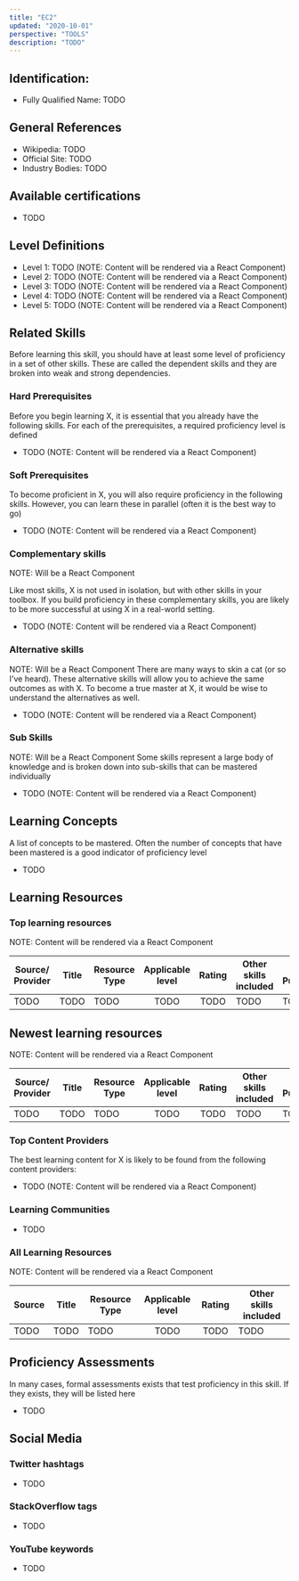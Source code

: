 ```yaml
---
title: "EC2"
updated: "2020-10-01"
perspective: "TOOLS"
description: "TODO"
---
```

## Identification:
- Fully Qualified Name: TODO

## General References
- Wikipedia: TODO
- Official Site: TODO
- Industry Bodies: TODO

## Available certifications
 - TODO

## Level Definitions

- Level 1: TODO (NOTE: Content will be rendered via a React Component)
- Level 2: TODO (NOTE: Content will be rendered via a React Component)
- Level 3: TODO (NOTE: Content will be rendered via a React Component)
- Level 4: TODO (NOTE: Content will be rendered via a React Component)
- Level 5: TODO (NOTE: Content will be rendered via a React Component)

## Related Skills
Before learning this skill, you should have at least some level of proficiency in a set of other skills. These are called the 
dependent skills and they are broken into weak and strong dependencies.

### Hard Prerequisites
Before you begin learning X, it is essential that you already have the following skills. For each of the prerequisites, a required proficiency level is defined

 - TODO (NOTE: Content will be rendered via a React Component)

### Soft Prerequisites
To become proficient in X, you will also require proficiency in the following skills. However, you can learn these in parallel (often it is the best way to go)

 - TODO (NOTE: Content will be rendered via a React Component)

### Complementary skills
NOTE: Will be a React Component

Like most skills, X is not used in isolation, but with other skills in your toolbox. If you build proficiency in these complementary skills, you are likely to be more successful at using X in a real-world setting.

 - TODO (NOTE: Content will be rendered via a React Component)

### Alternative skills
NOTE: Will be a React Component
There are many ways to skin a cat (or so I've heard). These alternative skills will allow you to achieve the same outcomes as with X. To become a true master at X, it would be wise to understand the alternatives as well.

 - TODO (NOTE: Content will be rendered via a React Component)

### Sub Skills
NOTE: Will be a React Component
Some skills represent a large body of knowledge and is broken down into sub-skills that can be mastered individually

 - TODO (NOTE: Content will be rendered via a React Component)

## Learning Concepts
A list of concepts to be mastered. Often the number of concepts that have been mastered is a good indicator of proficiency level

- TODO

## Learning Resources

### Top learning resources
NOTE: Content will be rendered via a React Component

| Source/ Provider | Title | Resource Type | Applicable level | Rating | Other skills included | Date Published |
| -----------------| ----- | ------------- |:----------------:|:------:| --------------------- | -------------- |
| TODO             | TODO  | TODO          | TODO             | TODO   | TODO                  | TODO           |

## Newest learning resources
NOTE: Content will be rendered via a React Component

| Source/ Provider | Title | Resource Type | Applicable level | Rating | Other skills included | Date Published |
| -----------------| ----- | ------------- |:----------------:|:------:| --------------------- | -------------- |
| TODO             | TODO  | TODO          | TODO             | TODO   | TODO                  | TODO           |

### Top Content Providers
The best learning content for X is likely to be found from the following content providers:

 - TODO (NOTE: Content will be rendered via a React Component)

### Learning Communities
 - TODO

### All Learning Resources
NOTE: Content will be rendered via a React Component

| Source | Title | Resource Type | Applicable level | Rating | Other skills included |
| -------| ----- | ------------- |:----------------:|:------:| --------------------- |
| TODO   | TODO  | TODO          | TODO             | TODO   | TODO                  |

## Proficiency Assessments
In many cases, formal assessments exists that test proficiency in this skill. If they exists, they will be listed here

 - TODO

## Social Media
### Twitter hashtags
- TODO
### StackOverflow tags
- TODO
### YouTube keywords
- TODO


